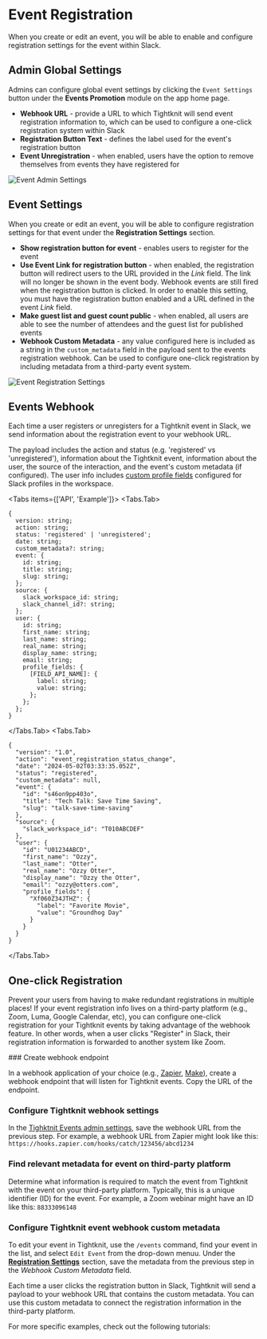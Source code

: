 
# Event Registration

When you create or edit an event, you will be able to enable and configure registration settings for the event within Slack.

## Admin Global Settings

Admins can configure global event settings by clicking the `Event Settings` button under the **Events Promotion** module on the app home page.

- **Webhook URL** - provide a URL to which Tightknit will send event registration information to, which can be used to configure a one-click registration system within Slack
- **Registration Button Text** - defines the label used for the event's registration button
- **Event Unregistration** - when enabled, users have the option to remove themselves from events they have registered for

![Event Admin Settings](/events/events-admin-settings.png)

## Event Settings

When you create or edit an event, you will be able to configure registration settings for that event under the **Registration Settings** section.

- **Show registration button for event** - enables users to register for the event
- **Use Event Link for registration button** - when enabled, the registration button will redirect users to the URL provided in the _Link_ field. The link will no longer be shown in the event body. Webhook events are still fired when the registration button is clicked. In order to enable this setting, you must have the registration button enabled and a URL defined in the event _Link_ field.
- **Make guest list and guest count public** - when enabled, all users are able to see the number of attendees and the guest list for published events
- **Webhook Custom Metadata** - any value configured here is included as a string in the `custom_metadata` field in the payload sent to the events registration webhook. Can be used to configure one-click registration by including metadata from a third-party event system.

![Event Registration Settings](/events/event-registration-settings.png)

## Events Webhook

Each time a user registers or unregisters for a Tightknit event in Slack, we send information about the registration event to your webhook URL.

The payload includes the action and status (e.g. 'registered' vs 'unregistered'), information about the Tightknit event, information about the user, the source of the interaction, and the event's custom metadata (if configured). The user info includes [custom profile fields](https://slack.com/help/articles/212281478-Customize-member-profiles) configured for Slack profiles in the workspace.

<Tabs items={['API', 'Example']}>
<Tabs.Tab>
```
{
  version: string;
  action: string;
  status: 'registered' | 'unregistered';
  date: string;
  custom_metadata?: string;
  event: {
    id: string;
    title: string;
    slug: string;
  };
  source: {
    slack_workspace_id: string;
    slack_channel_id?: string;
  };
  user: {
    id: string;
    first_name: string;
    last_name: string;
    real_name: string;
    display_name: string;
    email: string;
    profile_fields: {
      [FIELD_API_NAME]: {
        label: string;
        value: string;
      };
    };
  };
}
```
</Tabs.Tab>
<Tabs.Tab>
```
{
  "version": "1.0",
  "action": "event_registration_status_change",
  "date": "2024-05-02T03:33:35.052Z",
  "status": "registered",
  "custom_metadata": null,
  "event": {
    "id": "s46on9pp403o",
    "title": "Tech Talk: Save Time Saving",
    "slug": "talk-save-time-saving"
  },
  "source": {
    "slack_workspace_id": "T010ABCDEF"
  },
  "user": {
    "id": "U01234ABCD",
    "first_name": "Ozzy",
    "last_name": "Otter",
    "real_name": "Ozzy Otter",
    "display_name": "Ozzy the Otter",
    "email": "ozzy@otters.com",
    "profile_fields": {
      "Xf060Z34JTHZ": {
        "label": "Favorite Movie",
        "value": "Groundhog Day"
      }
    }
  }
}
```

</Tabs.Tab>
</Tabs>

## One-click Registration

Prevent your users from having to make redundant registrations in multiple places! If your event registration info lives on a third-party platform (e.g., Zoom, Luma, Google Calendar, etc), you can configure one-click registration for your Tightknit events by taking advantage of the webhook feature. In other words, when a user clicks "Register" in Slack, their registration information is forwarded to another system like Zoom.

<Steps>
### Create webhook endpoint

In a webhook application of your choice (e.g., [Zapier](https://zapier.com/features/webhooks), [Make](https://www.make.com/en/integrations/gateway)), create a webhook endpoint that will listen for Tightknit events. Copy the URL of the endpoint.

### Configure Tightknit webhook settings

In the [Tighktnit Events admin settings](#admin-global-settings), save the webhook URL from the previous step. For example, a webhook URL from Zapier might look like this: `https://hooks.zapier.com/hooks/catch/123456/abcd1234`

### Find relevant metadata for event on third-party platform

Determine what information is required to match the event from Tightknit with the event on your third-party platform. Typically, this is a unique identifier (ID) for the event. For example, a Zoom webinar might have an ID like this: `88333096148`

### Configure Tightknit event webhook custom metadata

To edit your event in Tightknit, use the `/events` command, find your event in the list, and select `Edit Event` from the drop-down menuu. Under the [**Registration Settings**](#event-settings) section, save the metadata from the previous step in the _Webhook Custom Metadata_ field.

Each time a user clicks the registration button in Slack, Tightknit will send a payload to your webhook URL that contains the custom metadata. You can use this custom metadata to connect the registration information in the third-party platform.

</Steps>

For more specific examples, check out the following tutorials:

<Cards>
  <Card
    title="⚡ Zapier Webhook → Zoom Webinar"
    href="/events/event-registration/webhook-tutorial-zoom"
  />
</Cards>
